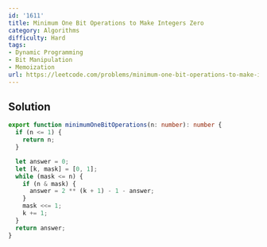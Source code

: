 ```yaml
---
id: '1611'
title: Minimum One Bit Operations to Make Integers Zero
category: Algorithms
difficulty: Hard
tags:
- Dynamic Programming
- Bit Manipulation
- Memoization
url: https://leetcode.com/problems/minimum-one-bit-operations-to-make-integers-zero
---
```


## Solution

```typescript filename="solution.ts" copy
export function minimumOneBitOperations(n: number): number {
  if (n <= 1) {
    return n;
  }

  let answer = 0;
  let [k, mask] = [0, 1];
  while (mask <= n) {
    if (n & mask) {
      answer = 2 ** (k + 1) - 1 - answer;
    }
    mask <<= 1;
    k += 1;
  }
  return answer;
}
```

